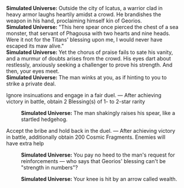 {{Dialogue Start}}
:'''Simulated Universe:''' Outside the city of Icatus, a warrior clad in heavy armor laughs heartily amidst a crowd. He brandishes the weapon in his hand, proclaiming himself kin of Georios.
:'''Simulated Universe:''' "This here spear once pierced the chest of a sea monster, that servant of Phagousa with two hearts and nine heads. Were it not for the Titans' blessing upon me, I would never have escaped its maw alive."
:'''Simulated Universe:''' Yet the chorus of praise fails to sate his vanity, and a murmur of doubts arises from the crowd. His eyes dart about restlessly, anxiously seeking a challenger to prove his strength. And then, your eyes meet.
:'''Simulated Universe:''' The man winks at you, as if hinting to you to strike a private deal.
:{{DIcon|Star}} Ignore insinuations and engage in a fair duel. &mdash; After achieving victory in battle, obtain 2 Blessing(s) of 1- to 2-star rarity
::'''Simulated Universe:''' The man shakingly raises his spear, like a startled hedgehog.
:{{DIcon|Star}} Accept the bribe and hold back in the duel. &mdash; After achieving victory in battle, additionally obtain 200 Cosmic Fragments. Enemies will have extra help
::'''Simulated Universe:''' You pay no heed to the man's request for reinforcements &mdash; who says that Georios' blessing can't be "strength in numbers"?
:{{SU Special Dialogue|Night|Nuh-uh, needs more money.|After achieving victory in battle, additionally obtain 1 Equation(s) of 1- to 2-star rarity. Enemies will have super-strong help}}
::'''Simulated Universe:''' Your knee is hit by an arrow called wealth.
{{Dialogue End}}